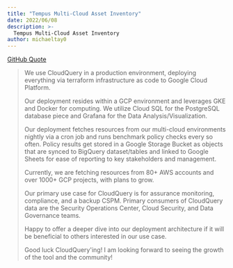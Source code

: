 ```yaml
---
title: "Tempus Multi-Cloud Asset Inventory"
date: 2022/06/08
description: >-
  Tempus Multi-Cloud Asset Inventory
author: michaeltay0
---
```



<CaseStudyHeader/>

[GitHub Quote](https://github.com/cloudquery/cloudquery/issues/856#issuecomment-1150097943)

> We use CloudQuery in a production environment, deploying everything via terraform infrastructure as code to Google Cloud Platform.
>
> Our deployment resides within a GCP environment and leverages GKE and Docker for computing. We utilize Cloud SQL for the PostgreSQL database piece and Grafana for the Data Analysis/Visualization.
>
> Our deployment fetches resources from our multi-cloud environments nightly via a cron job and runs benchmark policy checks every so often. Policy results get stored in a Google Storage Bucket as objects that are synced to BigQuery dataset/tables and linked to Google Sheets for ease of reporting to key stakeholders and management.
>
> Currently, we are fetching resources from 80+ AWS accounts and over 1000+ GCP projects, with plans to grow.
>
> Our primary use case for CloudQuery is for assurance monitoring, compliance, and a backup CSPM. Primary consumers of CloudQuery data are the Security Operations Center, Cloud Security, and Data Governance teams.
>
> Happy to offer a deeper dive into our deployment architecture if it will be beneficial to others interested in our use case.
>
> Good luck CloudQuery'ing! I am looking forward to seeing the growth of the tool and the community!